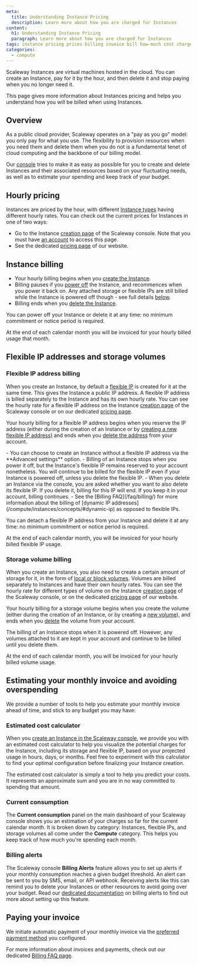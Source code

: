 ```yaml
---
meta:
  title: Understanding Instance Pricing
  description: Learn more about how you are charged for Instances
content:
  h1: Understanding Instance Pricing
  paragraph: Learn more about how you are charged for Instances
tags: instance pricing prices billing invoice bill how-much cost charge
categories: 
  - compute
---
```


Scaleway Instances are virtual machines hosted in the cloud. You can create an Instance, pay for it by the hour, and then delete it and stop paying when you no longer need it.

This page gives more information about Instances pricing and helps you understand how you will be billed when using Instances.

## Overview

As a public cloud provider, Scaleway operates on a "pay as you go" model: you only pay for what you use. The flexibility to provision resources when you need them and delete them when you do not is a fundamental tenet of cloud computing and the backbone of our billing model.

Our [console](https://console.scaleway.com/) tries to make it as easy as possible for you to create and delete Instances and their associated resources based on your fluctuating needs, as well as to estimate your spending and keep track of your budget.

## Hourly pricing

Instances are priced by the hour, with different [Instance types](/compute/instances/reference-content/choosing-instance-type/) having different hourly rates. You can check out the current prices for Instances in one of two ways:
- Go to the Instance [creation page](https://console.scaleway.com/instance/servers/create) of the Scaleway console. Note that you must have [an account](/console/account/how-to/create-an-account) to access this page.
- See the dedicated [pricing page](https://www.scaleway.com/en/pricing/?tags=available) of our website.

## Instance billing

- Your hourly billing begins when you [create the Instance](/compute/instances/how-to/create-an-instance/).
- Billing pauses if you [power off](/compute/instances/how-to/power-off-instance/) the Instance, and recommences when you power it back on. Any attached storage or flexible IPs are still billed while the Instance is powered off though - see full details [below](#flexible-ip-addresses-and-storage-volumes).
- Billing ends when you [delete the Instance](/compute/instances/how-to/create-an-instance/).

You can power off your Instance or delete it at any time: no minimum commitment or notice period is required.

At the end of each calendar month you will be invoiced for your hourly billed usage that month.

## Flexible IP addresses and storage volumes

### Flexible IP address billing 

When you create an Instance, by default a [flexible IP](/compute/instances/concepts/#flexible-ip/) is created for it at the same time. This gives the Instance a public IP address. A flexible IP address is billed separately to the Instance and has its own hourly rate. You can see the hourly rate for a flexible IP address on the Instance [creation page](https://console.scaleway.com/instance/servers/create) of the Scaleway console or on our dedicated [pricing page](https://www.scaleway.com/en/pricing/?tags=available).

Your hourly billing for a flexible IP address begins when you reserve the IP address (either during the creation of an Instance or by [creating a new flexible IP address)](/compute/instances/how-to/use-flexips/#how-to-create-a-new-flexible-ip-address) and ends when you [delete the address](/compute/instances/how-to/use-flexips/#how-to-delete-a-flexible-ip-address) from your account.

<Message type="note">
  - You can choose to create an Instance without a flexible IP address via the **Advanced settings** option.
  - Billing of an Instance stops when you power it off, but the Instance's flexible IP remains reserved to your account nonetheless. You will continue to be billed for the flexible IP even if your Instance is powered off, unless you delete the flexible IP.
  - When you delete an Instance via the console, you are asked whether you want to also delete its flexible IP. If you delete it, billing for this IP will end. If you keep it in your account, billing continues.
  - See the [Billing FAQ](/faq/billing/) for more information about the billing of [dynamic IP addresses](/compute/instances/concepts/#dynamic-ip) as opposed to flexible IPs.
</Message>

You can detach a flexible IP address from your Instance and delete it at any time: no minimum commitment or notice period is required.

At the end of each calendar month, you will be invoiced for your hourly billed flexible IP usage.

### Storage volume billing 

When you create an Instance, you also need to create a certain amount of storage for it, in the form of [local or block volumes](/compute/instances/concepts/#volumes). Volumes are billed separately to Instances and have their own hourly rates. You can see the hourly rate for different types of volume on the Instance [creation page](https://console.scaleway.com/instance/servers/create) of the Scaleway console, or on the dedicated [pricing page](https://www.scaleway.com/en/pricing/?tags=available) of our website.

Your hourly billing for a storage volume begins when you create the volume (either during the creation of an Instance, or by creating a [new volume](/storage/block/how-to/create-a-volume/)), and ends when you [delete](/storage/block/how-to/delete-a-volume/) the volume from your account.

<Message type="note">
  The billing of an Instance stops when it is powered off.
  However, any volumes attached to it are kept in your account and continue to be billed until you delete them.
</Message>

At the end of each calendar month, you will be invoiced for your hourly billed volume usage.

## Estimating your monthly invoice and avoiding overspending

We provide a number of tools to help you estimate your monthly invoice ahead of time, and stick to any budget you may have:

### Estimated cost calculator

When you [create an Instance in the Scaleway console](https://console.scaleway.com/instance/servers/create/), we provide you with an estimated cost calculator to help you visualize the potential charges for the Instance, including its storage and flexible IP, based on your projected usage in hours, days, or months. Feel free to experiment with this calculator to find your optimal configuration before finalizing your Instance creation.

<Message type="note">
  The estimated cost calculator is simply a tool to help you predict your costs. It represents an approximate sum and you are in no way committed to spending that amount.
</Message>

<Lightbox src="scw-estimated-cost.webp" alt="" />

### Current consumption

The **Current consumption** panel on the main dashboard of your Scaleway console shows you an estimation of your charges so far for the current calendar month. It is broken down by category: Instances, flexible IPs, and storage volumes all come under the **Compute** category. This helps you keep track of how much you're spending each month.

<Lightbox src="scaleway-current-consumption.webp" alt="" />

### Billing alerts

The Scaleway console **Billing Alerts** feature allows you to set up alerts if your monthly consumption reaches a given budget threshold. An alert can be sent to you by SMS, email, or API webhook. Receiving alerts like this can remind you to delete your Instances or other resources to avoid going over your budget. Read our [dedicated documentation](/console/billing/how-to/use-billing-alerts/) on billing alerts to find out more about setting up this feature.

## Paying your invoice

We initiate automatic payment of your monthly invoice via the [preferred payment method](/console/billing/how-to/add-payment-method/) you configured.

For more information about invoices and payments, check out our dedicated [Billing FAQ page](/faq/billing/).